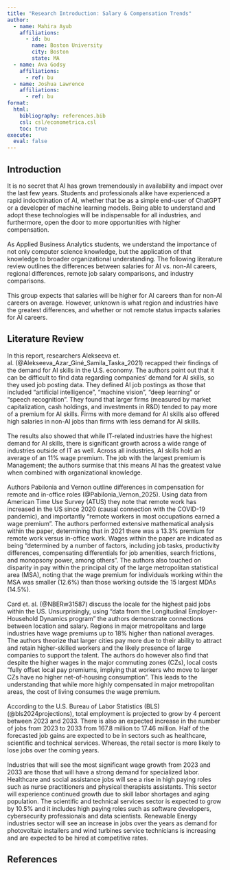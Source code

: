 ```yaml
---
title: "Research Introduction: Salary & Compensation Trends"
author:
  - name: Mahira Ayub
    affiliations:
      - id: bu
        name: Boston University
        city: Boston
        state: MA
  - name: Ava Godsy
    affiliations:
      - ref: bu
  - name: Joshua Lawrence
    affiliations:
      - ref: bu
format: 
  html:
    bibliography: references.bib
    csl: csl/econometrica.csl
    toc: true
execute: 
  eval: false
---
```

## Introduction
It is no secret that AI has grown tremendously in availability and impact over the last few years. Students and professionals alike have experienced a rapid indoctrination of AI, whether that be as a simple end-user of ChatGPT or a developer of machine learning models. Being able to understand and adopt these technologies will be indispensable for all industries, and furthermore, open the door to more opportunities with higher compensation.\
\
As Applied Business Analytics students, we understand the importance of not only computer science knowledge, but the application of that knowledge to broader organizational understanding. The following literature review outlines the differences between salaries for AI vs. non-AI careers, regional differences, remote job salary comparisons, and industry comparisons.\
\
This group expects that salaries will be higher for AI careers than for non-AI careers on average. However, unknown is what region and industries have the greatest differences, and whether or not remote status impacts salaries for AI careers.

## Literature Review
In this report, researchers Alekseeva et. al. (@Alekseeva_Azar_Giné_Samila_Taska_2021) recapped their findings of the demand for AI skills in the U.S. economy. The authors point out that it can be difficult to find data regarding companies’ demand for AI skills, so they used job posting data. They defined AI job postings as those that included “artificial intelligence”, “machine vision”, “deep learning” or “speech recognition”. They found that larger firms (measured by market capitalization, cash holdings, and investments in R&D) tended to pay more of a premium for AI skills. Firms with more demand for AI skills also offered high salaries in non-AI jobs than firms with less demand for AI skills.\
\
The results also showed that while IT-related industries have the highest demand for AI skills, there is significant growth across a wide range of industries outside of IT as well. Across all industries, AI skills hold an average of an 11% wage premium. The job with the largest premium is Management; the authors surmise that this means AI has the greatest value when combined with organizational knowledge.\
\
Authors Pabilonia and Vernon outline differences in compensation for remote and in-office roles (@Pabilonia_Vernon_2025). Using data from American Time Use Survey (ATUS) they note that remote work has increased in the US since 2020  (causal connection with the COVID-19 pandemic), and importantly “remote workers in most occupations earned a wage premium”. The authors performed extensive mathematical analysis within the paper, determining that in 2021 there was a 13.3% premium for remote work versus in-office work. Wages within the paper are indicated as being “determined by a number of factors, including job tasks, productivity differences, compensating differentials for job amenities, search frictions, and monopsony power, among others”. The authors also touched on disparity in pay within the principal city of the large metropolitan statistical area (MSA), noting that the wage premium for individuals working within the MSA was smaller (12.6%) than those working outside the 15 largest MDAs (14.5%). \
\
Card et. al. (@NBERw31587) discuss the locale for the highest paid jobs within the US. Unsurprisingly, using “data from the Longitudinal Employer-Household Dynamics program” the authors demonstrate connections between location and salary. Regions in major metropolitans and large industries have wage premiums up to 18% higher than national averages. The authors theorize that larger cities pay more due to their ability to attract and retain higher-skilled workers and the likely presence of large companies to support the talent. The authors do however also find that despite the higher wages in the major commuting zones (CZs), local costs “fully offset local pay premiums, implying that workers who move to larger CZs have no higher net-of-housing consumption”. This leads to the understanding that while more highly compensated in major metropolitan areas, the cost of living consumes the wage premium.\
\
According to the U.S. Bureau of Labor Statistics (BLS) (@bls2024projections), total employment is projected to grow by 4 percent between 2023 and 2033. There is also an expected increase in the number of jobs from 2023 to 2033 from 167.8 million to 17.46 million. Half of the forecasted job gains are expected to be in sectors such as healthcare, scientific and technical services. Whereas, the retail sector is more likely to lose jobs over the coming years.\
\
Industries that will see the most significant wage growth from 2023 and  2033 are those that will have a strong demand for specialized labor. Healthcare and social assistance jobs will see a rise in high paying roles such as nurse practitioners and physical therapists assistants. This sector will experience continued growth due to skill labor shortages and aging population. The scientific and technical services sector is expected to grow by 10.5% and it includes high paying roles such as software developers, cybersecurity professionals and data scientists. Renewable Energy industries sector will see an increase in jobs over the years as demand for photovoltaic installers and wind turbines service technicians is increasing and are expected to be hired at competitive rates.


## References